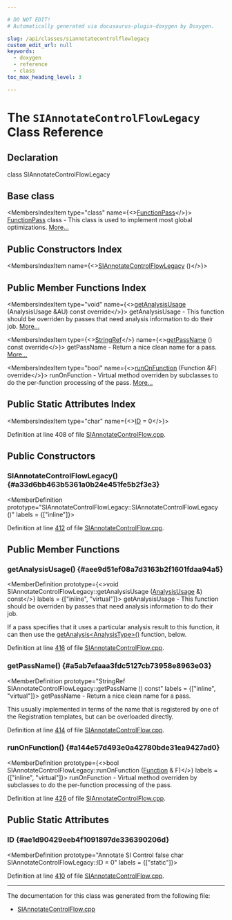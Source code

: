 ```yaml
---

# DO NOT EDIT!
# Automatically generated via docusaurus-plugin-doxygen by Doxygen.

slug: /api/classes/siannotatecontrolflowlegacy
custom_edit_url: null
keywords:
  - doxygen
  - reference
  - class
toc_max_heading_level: 3

---
```





# The `SIAnnotateControlFlowLegacy` Class Reference

<DoxygenPage pluginConfig={pluginConfig}>



## Declaration

<CodeBlock>class SIAnnotateControlFlowLegacy</CodeBlock>

## Base class

<MembersIndex>

<MembersIndexItem
  type="class"
  name={<><a href="/docs/api/classes/llvm/functionpass">FunctionPass</a></>}>
<a href="/docs/api/classes/llvm/functionpass">FunctionPass</a> class - This class is used to implement most global optimizations. <a href="/docs/api/classes/llvm/functionpass/#details">More...</a>
</MembersIndexItem>

</MembersIndex>

## Public Constructors Index

<MembersIndex>

<MembersIndexItem
  name={<><a href="#a33d6bb463b5361a0b24e451fe5b2f3e3">SIAnnotateControlFlowLegacy</a> ()</>}>
</MembersIndexItem>

</MembersIndex>

## Public Member Functions Index

<MembersIndex>

<MembersIndexItem
  type="void"
  name={<><a href="#aee9d51ef08a7d3163b2f1601fdaa94a5">getAnalysisUsage</a> (AnalysisUsage &amp;AU) const override</>}>
getAnalysisUsage - This function should be overriden by passes that need analysis information to do their job. <a href="#aee9d51ef08a7d3163b2f1601fdaa94a5">More...</a>
</MembersIndexItem>

<MembersIndexItem
  type={<><a href="/docs/api/classes/llvm/stringref">StringRef</a></>}
  name={<><a href="#a5ab7efaaa3fdc5127cb73958e8963e03">getPassName</a> () const override</>}>
getPassName - Return a nice clean name for a pass. <a href="#a5ab7efaaa3fdc5127cb73958e8963e03">More...</a>
</MembersIndexItem>

<MembersIndexItem
  type="bool"
  name={<><a href="#a144e57d493e0a42780bde31ea9427ad0">runOnFunction</a> (Function &amp;F) override</>}>
runOnFunction - Virtual method overriden by subclasses to do the per-function processing of the pass. <a href="#a144e57d493e0a42780bde31ea9427ad0">More...</a>
</MembersIndexItem>

</MembersIndex>

## Public Static Attributes Index

<MembersIndex>

<MembersIndexItem
  type="char"
  name={<><a href="#ae1d90429eeb4f1091897de336390206d">ID</a> = 0</>}>
</MembersIndexItem>

</MembersIndex>


Definition at line 408 of file <a href="/docs/api/files/lib/lib/target/lib/target/amdgpu/siannotatecontrolflow-cpp">SIAnnotateControlFlow.cpp</a>.

<SectionDefinition>

## Public Constructors

### SIAnnotateControlFlowLegacy() {#a33d6bb463b5361a0b24e451fe5b2f3e3}

<MemberDefinition
  prototype="SIAnnotateControlFlowLegacy::SIAnnotateControlFlowLegacy ()"
  labels = {["inline"]}>

Definition at line <a href="/docs/api/files/lib/lib/target/lib/target/amdgpu/siannotatecontrolflow-cpp/#l00412">412</a> of file <a href="/docs/api/files/lib/lib/target/lib/target/amdgpu/siannotatecontrolflow-cpp">SIAnnotateControlFlow.cpp</a>.
</MemberDefinition>

</SectionDefinition>

<SectionDefinition>

## Public Member Functions

### getAnalysisUsage() {#aee9d51ef08a7d3163b2f1601fdaa94a5}

<MemberDefinition
  prototype={<>void SIAnnotateControlFlowLegacy::getAnalysisUsage (<a href="/docs/api/classes/llvm/analysisusage">AnalysisUsage</a> &amp;) const</>}
  labels = {["inline", "virtual"]}>
getAnalysisUsage - This function should be overriden by passes that need analysis information to do their job.

If a pass specifies that it uses a particular analysis result to this function, it can then use the <a href="/docs/api/classes/llvm/pass/#a4863e5e463fb79955269fbf7fbf52b80">getAnalysis&lt;AnalysisType&gt;()</a> function, below.

Definition at line <a href="/docs/api/files/lib/lib/target/lib/target/amdgpu/siannotatecontrolflow-cpp/#l00416">416</a> of file <a href="/docs/api/files/lib/lib/target/lib/target/amdgpu/siannotatecontrolflow-cpp">SIAnnotateControlFlow.cpp</a>.
</MemberDefinition>

### getPassName() {#a5ab7efaaa3fdc5127cb73958e8963e03}

<MemberDefinition
  prototype="StringRef SIAnnotateControlFlowLegacy::getPassName () const"
  labels = {["inline", "virtual"]}>
getPassName - Return a nice clean name for a pass.

This usually implemented in terms of the name that is registered by one of the Registration templates, but can be overloaded directly.

Definition at line <a href="/docs/api/files/lib/lib/target/lib/target/amdgpu/siannotatecontrolflow-cpp/#l00414">414</a> of file <a href="/docs/api/files/lib/lib/target/lib/target/amdgpu/siannotatecontrolflow-cpp">SIAnnotateControlFlow.cpp</a>.
</MemberDefinition>

### runOnFunction() {#a144e57d493e0a42780bde31ea9427ad0}

<MemberDefinition
  prototype={<>bool SIAnnotateControlFlowLegacy::runOnFunction (<a href="/docs/api/classes/llvm/function">Function</a> &amp; F)</>}
  labels = {["inline", "virtual"]}>
runOnFunction - Virtual method overriden by subclasses to do the per-function processing of the pass.

Definition at line <a href="/docs/api/files/lib/lib/target/lib/target/amdgpu/siannotatecontrolflow-cpp/#l00426">426</a> of file <a href="/docs/api/files/lib/lib/target/lib/target/amdgpu/siannotatecontrolflow-cpp">SIAnnotateControlFlow.cpp</a>.
</MemberDefinition>

</SectionDefinition>

<SectionDefinition>

## Public Static Attributes

### ID {#ae1d90429eeb4f1091897de336390206d}

<MemberDefinition
  prototype="Annotate SI Control false char SIAnnotateControlFlowLegacy::ID = 0"
  labels = {["static"]}>

Definition at line <a href="/docs/api/files/lib/lib/target/lib/target/amdgpu/siannotatecontrolflow-cpp/#l00410">410</a> of file <a href="/docs/api/files/lib/lib/target/lib/target/amdgpu/siannotatecontrolflow-cpp">SIAnnotateControlFlow.cpp</a>.
</MemberDefinition>

</SectionDefinition>

<hr/>

The documentation for this class was generated from the following file:

<ul>
<li><a href="/docs/api/files/lib/lib/target/lib/target/amdgpu/siannotatecontrolflow-cpp">SIAnnotateControlFlow.cpp</a></li>
</ul>

</DoxygenPage>
